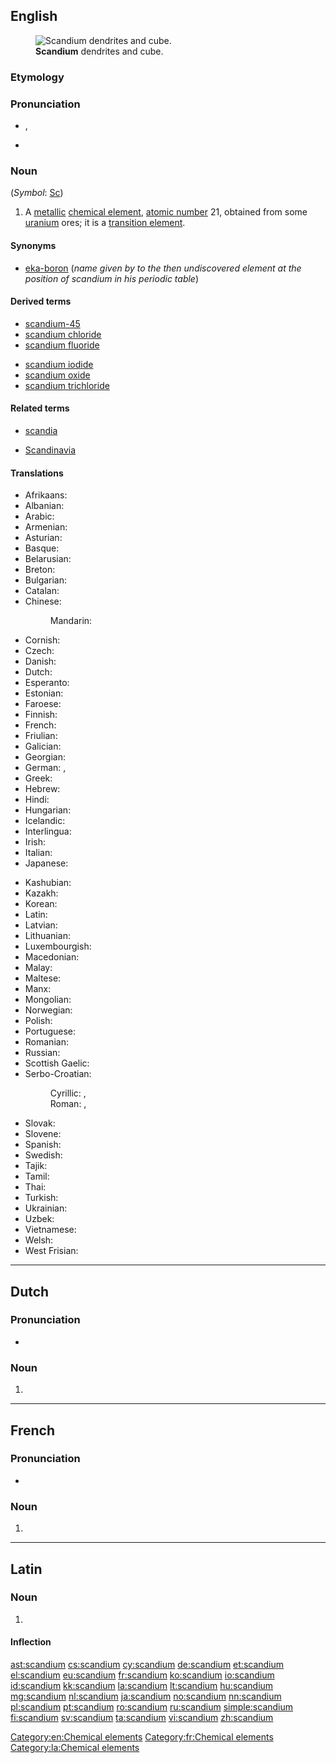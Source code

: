 {{also|Scandium}}
==English==
{{wikipedia}}
{{elements|Sc|calcium|Ca|titanium|Ti}}
[[File:Scandium sublimed dendritic and 1cm3 cube.jpg|thumb|'''Scandium''' dendrites and cube.]]

===Etymology===
{{suffix|Scandia|ium}}

===Pronunciation===
* {{IPA|/ˈskændiəm/}}, {{X-SAMPA|/"sk{ndi@m/}}
* {{audio|En-us-scandium.ogg|Audio (US)}}

===Noun===
{{en-noun|-}} (''Symbol'': [[Sc]])

# A [[metallic]] [[chemical element]], [[atomic number]] 21, obtained from some [[uranium]] ores; it is a [[transition element]].

====Synonyms====
* [[eka-boron]] (''name given by {{w|Dmitri Mendeleev}} to the then undiscovered element at the position of scandium in his periodic table'')

====Derived terms====
{{der-top}}
* [[scandium-45]]
* [[scandium chloride]]
* [[scandium fluoride]]
{{der-mid}}
* [[scandium iodide]]
* [[scandium oxide]]
* [[scandium trichloride]]
{{der-bottom}}

====Related terms====
{{rel-top}}
* [[scandia]]
{{rel-mid}}
* [[Scandinavia]]
{{rel-bottom}}

====Translations====
{{trans-top|chemical element}}
* Afrikaans: {{t-|af|skandium}}
* Albanian: {{t-|sq|skandium}}
* Arabic: {{t-|ar|سكانديوم|tr=sakándiyum|m}}
* Armenian: {{t-|hy|սկանդիում|tr=skandium}}
* Asturian: {{t+|ast|escandiu|m}}
* Basque: {{t+|eu|eskandio}}
* Belarusian: {{t-|be|скандый|tr=skándyj|m}}
* Breton: {{t-|br|skandiom}}
* Bulgarian: {{t-|bg|скандий|m|tr=skándij}}
* Catalan: {{t-|ca|escandi|m}}
* Chinese:
*: Mandarin: {{t|cmn|鈧|tr=kàng}}
* Cornish: {{t-|kw|scandyum}}
* Czech: {{t+|cs|skandium}}
* Danish: {{t-|da|skandium}}
* Dutch: {{t+|nl|scandium|n}}
* Esperanto: {{t+|eo|skandio}}
* Estonian: {{t-|et|skandium}}
* Faroese: {{t-|fo|skandium}}
* Finnish: {{t+|fi|skandium}}
* French: {{t+|fr|scandium|m}}
* Friulian: {{tø|fur|scandi}}
* Galician: {{t+|gl|escandio|m}}
* Georgian: {{t-|ka|სკანდიუმი|tr=skandiumi}}
* German: {{t-|de|Skandium|n}}, {{t+|de|Scandium|n}}
* Greek: {{t-|el|σκάνdιο|n|tr=skándio}}
* Hebrew: {{t+|he|סקנדיום|tr=skandium}}
* Hindi: {{t-|hi|स्तोकातु|tr=stokaatu|sc=Deva}}
* Hungarian: {{t+|hu|szkandium}}
* Icelandic: {{t+|is|skandín}}
* Interlingua: {{t-|ia|scandium}}
* Irish: {{t+|ga|scaindiam}}
* Italian: {{t+|it|scandio|m}}
* Japanese: {{t+|ja|スカンジウム|tr=sukanjiumu}}
{{trans-mid}}
* Kashubian: {{t-|csb|skónd}}
* Kazakh: {{t-|kk|скандий|tr=skandij|sc=Cyrl}}
* Korean: {{t+|ko|스칸듐|tr=seukandyum}}
* Latin: {{t+|la|scandium|n}}
* Latvian: {{t-|lv|skandijs}}
* Lithuanian: {{t+|lt|skandis}}
* Luxembourgish: {{t-|lb|Skandium}}
* Macedonian: {{t-|mk|скандиум|tr=skándium|m}}
* Malay: {{t-|ms|skandium}}
* Maltese: {{t-|mt|skandju}}
* Manx: {{t-|gv|scandjum}}
* Mongolian: {{t-|mn|сканди}}
* Norwegian: {{t+|no|scandium}}
* Polish: {{t+|pl|skand|m}}
* Portuguese: {{t+|pt|escândio|m}}
* Romanian: {{t+|ro|scandiu|n}}
* Russian: {{t+|ru|скандий|m|tr=skándij}}
* Scottish Gaelic: {{t-|gd|scaindiam}}
* Serbo-Croatian:
*: Cyrillic: {{t-|sh|скандиj|m}}, {{t-|sh|скандиjум|m}}
*: Roman: {{t-|sh|skandij|m}}, {{t-|sh|skandijum|m}}
* Slovak: {{t-|sk|skandium}}
* Slovene: {{t+|sl|skandij}}
* Spanish: {{t+|es|escandio|m}}
* Swedish: {{t+|sv|skandium|n}}
* Tajik: {{t-|tg|skandi'}}
* Tamil: {{t-|ta|ஸ்கண்டியம்|tr=skaņţiyam}}
* Thai: {{t-|th|สแคนเดียม|tr=sakhaendiam}}
* Turkish: {{t+|tr|skandiyum}}
* Ukrainian: {{t-|uk|скандiй|tr=skándij|m}}
* Uzbek: {{t-|uz|скандий|tr=skandiy|sc=Cyrl}}
* Vietnamese: {{t-|vi|scandi}}
* Welsh: {{t+|cy|scandiwm}}
* West Frisian: {{t-|fy|scandium}}
{{trans-bottom}}


[[Category:en:Chemical elements]]

----

==Dutch==
{{wikipedia|lang=nl}}
{{elements|Sc|calcium|Ca|titanium|Ti|lang=nl}}

===Pronunciation===
* {{audio|Nl-scandium.ogg|Audio}}

===Noun===
{{nl-noun|n|-|-}}

# {{l|en|scandium}}

----

==French==
{{wikipedia|lang=fr}}

===Pronunciation===
* {{IPA|lang=fr|/skɑ̃.djɔm/}}

===Noun===
{{fr-noun-unc|m}}

# {{l|en|scandium}}

[[Category:fr:Chemical elements]]

----

==Latin==
{{wikipedia|lang=la}}

===Noun===
{{la-noun|scandium|scandii|scandiī|n|second}}

# {{l|en|scandium}}

====Inflection====
{{la-decl-2nd-N|scandi}}

[[Category:la:Chemical elements]]

[[ast:scandium]]
[[cs:scandium]]
[[cy:scandium]]
[[de:scandium]]
[[et:scandium]]
[[el:scandium]]
[[eu:scandium]]
[[fr:scandium]]
[[ko:scandium]]
[[io:scandium]]
[[id:scandium]]
[[kk:scandium]]
[[la:scandium]]
[[lt:scandium]]
[[hu:scandium]]
[[mg:scandium]]
[[nl:scandium]]
[[ja:scandium]]
[[no:scandium]]
[[nn:scandium]]
[[pl:scandium]]
[[pt:scandium]]
[[ro:scandium]]
[[ru:scandium]]
[[simple:scandium]]
[[fi:scandium]]
[[sv:scandium]]
[[ta:scandium]]
[[vi:scandium]]
[[zh:scandium]]